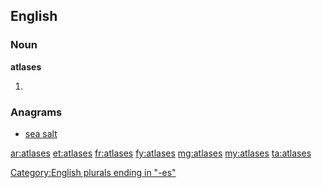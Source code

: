 ==English==

===Noun===
'''atlases'''

# {{plural of|atlas}}

===Anagrams===
* [[sea salt#English|sea salt]]

[[Category:English plurals ending in "-es"]]

[[ar:atlases]]
[[et:atlases]]
[[fr:atlases]]
[[fy:atlases]]
[[mg:atlases]]
[[my:atlases]]
[[ta:atlases]]
